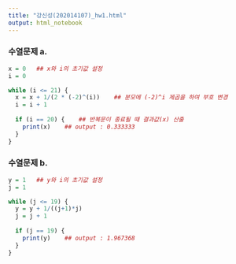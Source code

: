 ```yaml
---
title: "강신성(202014107)_hw1.html"
output: html_notebook
---
```


### 수열문제 a.

```r
x = 0   ## x와 i의 초기값 설정
i = 0

while (i <= 21) {
  x = x + 1/(2 * (-2)^(i))    ## 분모에 (-2)^i 제곱을 하여 부호 변경
  i = i + 1
  
  if (i == 20) {    ## 반복문이 종료될 때 결과값(x) 산출
    print(x)    ## output : 0.333333
  }
}
```

### 수열문제 b.

```r
y = 1   ## y와 i의 초기값 설정
j = 1

while (j <= 19) {
  y = y + 1/((j+1)*j)
  j = j + 1
  
  if (j == 19) {
    print(y)    ## output : 1.967368
  }
}
```
